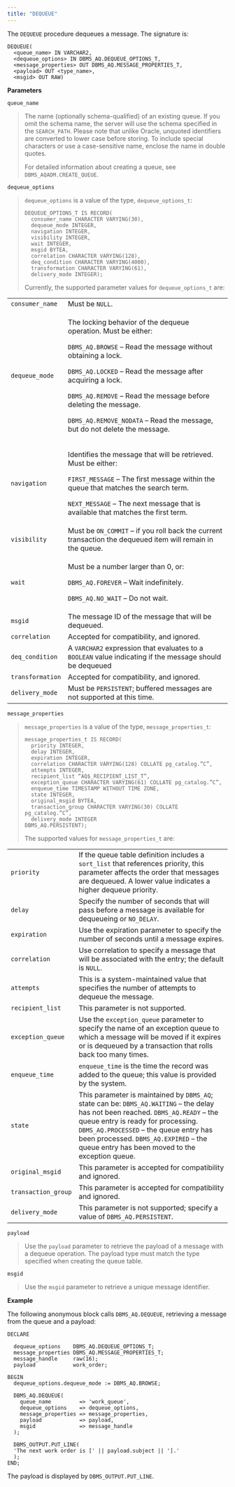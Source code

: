 ```yaml
---
title: "DEQUEUE"
---
```




The `DEQUEUE` procedure dequeues a message. The signature is:

``` text
DEQUEUE(
  <queue_name> IN VARCHAR2,
  <dequeue_options> IN DBMS_AQ.DEQUEUE_OPTIONS_T,
  <message_properties> OUT DBMS_AQ.MESSAGE_PROPERTIES_T,
  <payload> OUT <type_name>,
  <msgid> OUT RAW)
```

**Parameters**

`queue_name`

> The name (optionally schema-qualified) of an existing queue. If you omit the schema name, the server will use the schema specified in the `SEARCH_PATH`. Please note that unlike Oracle, unquoted identifiers are converted to lower case before storing. To include special characters or use a case-sensitive name, enclose the name in double quotes.
> 
> For detailed information about creating a queue, see `DBMS_AQADM.CREATE_QUEUE`.

`dequeue_options`

> `dequeue_options` is a value of the type, `dequeue_options_t`:
> 
> ``` text
> DEQUEUE_OPTIONS_T IS RECORD(
>   consumer_name CHARACTER VARYING(30),
>   dequeue_mode INTEGER,
>   navigation INTEGER,
>   visibility INTEGER,
>   wait INTEGER,
>   msgid BYTEA,
>   correlation CHARACTER VARYING(128),
>   deq_condition CHARACTER VARYING(4000),
>   transformation CHARACTER VARYING(61),
>   delivery_mode INTEGER);
> ```
> 
> Currently, the supported parameter values for `dequeue_options_t` are:

<table>
<colgroup>
<col style="width: 14%" />
<col style="width: 85%" />
</colgroup>
<tbody>
<tr class="odd">
<td><code>consumer_name</code></td>
<td>Must be <code>NULL</code>.</td>
</tr>
<tr class="even">
<td><code>dequeue_mode</code></td>
<td><p>The locking behavior of the dequeue operation. Must be either:</p>
<p><code>DBMS_AQ.BROWSE</code> – Read the message without obtaining a lock.</p>
<p><code>DBMS_AQ.LOCKED</code> – Read the message after acquiring a lock.</p>
<p><code>DBMS_AQ.REMOVE</code> – Read the message before deleting the message.</p>
<p><code>DBMS_AQ.REMOVE_NODATA</code> – Read the message, but do not delete the message.</p></td>
</tr>
<tr class="odd">
<td><code>navigation</code></td>
<td><p>Identifies the message that will be retrieved. Must be either:</p>
<p><code>FIRST_MESSAGE</code> – The first message within the queue that matches the search term.</p>
<p><code>NEXT_MESSAGE</code> – The next message that is available that matches the first term.</p></td>
</tr>
<tr class="even">
<td><code>visibility</code></td>
<td>Must be <code>ON_COMMIT</code> – if you roll back the current transaction the dequeued item will remain in the queue.</td>
</tr>
<tr class="odd">
<td><code>wait</code></td>
<td><p>Must be a number larger than 0, or:</p>
<p><code>DBMS_AQ.FOREVER</code> – Wait indefinitely.</p>
<p><code>DBMS_AQ.NO_WAIT</code> – Do not wait.</p></td>
</tr>
<tr class="even">
<td><code>msgid</code></td>
<td>The message ID of the message that will be dequeued.</td>
</tr>
<tr class="odd">
<td><code>correlation</code></td>
<td>Accepted for compatibility, and ignored.</td>
</tr>
<tr class="even">
<td><code>deq_condition</code></td>
<td>A <code>VARCHAR2</code> expression that evaluates to a <code>BOOLEAN</code> value indicating if the message should be dequeued</td>
</tr>
<tr class="odd">
<td><code>transformation</code></td>
<td>Accepted for compatibility, and ignored.</td>
</tr>
<tr class="even">
<td><code>delivery_mode</code></td>
<td>Must be <code>PERSISTENT</code>; buffered messages are not supported at this time.</td>
</tr>
</tbody>
</table>

`message_properties`

> `message_properties` is a value of the type, `message_properties_t`:
> 
> ``` text
> message_properties_t IS RECORD(
>   priority INTEGER,
>   delay INTEGER,
>   expiration INTEGER,
>   correlation CHARACTER VARYING(128) COLLATE pg_catalog.”C”,
>   attempts INTEGER,
>   recipient_list “AQ$_RECIPIENT_LIST_T”,
>   exception_queue CHARACTER VARYING(61) COLLATE pg_catalog.”C”,
>   enqueue_time TIMESTAMP WITHOUT TIME ZONE,
>   state INTEGER,
>   original_msgid BYTEA,
>   transaction_group CHARACTER VARYING(30) COLLATE pg_catalog.”C”,
>   delivery_mode INTEGER
> DBMS_AQ.PERSISTENT);
> ```
> 
> The supported values for `message_properties_t` are:

|                     |                                                                                                                                                                                                                                                                                                              |
| ------------------- | ------------------------------------------------------------------------------------------------------------------------------------------------------------------------------------------------------------------------------------------------------------------------------------------------------------ |
| `priority`          | If the queue table definition includes a `sort_list` that references priority, this parameter affects the order that messages are dequeued. A lower value indicates a higher dequeue priority.                                                                                                               |
| `delay`             | Specify the number of seconds that will pass before a message is available for dequeueing or `NO_DELAY`.                                                                                                                                                                                                     |
| `expiration`        | Use the expiration parameter to specify the number of seconds until a message expires.                                                                                                                                                                                                                       |
| `correlation`       | Use correlation to specify a message that will be associated with the entry; the default is `NULL`.                                                                                                                                                                                                          |
| `attempts`          | This is a system-maintained value that specifies the number of attempts to dequeue the message.                                                                                                                                                                                                              |
| `recipient_list`    | This parameter is not supported.                                                                                                                                                                                                                                                                             |
| `exception_queue`   | Use the `exception_queue` parameter to specify the name of an exception queue to which a message will be moved if it expires or is dequeued by a transaction that rolls back too many times.                                                                                                                 |
| `enqueue_time`      | `enqueue_time` is the time the record was added to the queue; this value is provided by the system.                                                                                                                                                                                                          |
| `state`             | This parameter is maintained by `DBMS_AQ`; state can be: `DBMS_AQ.WAITING` – the delay has not been reached. `DBMS_AQ.READY` – the queue entry is ready for processing. `DBMS_AQ.PROCESSED` – the queue entry has been processed. `DBMS_AQ.EXPIRED` – the queue entry has been moved to the exception queue. |
| `original_msgid`    | This parameter is accepted for compatibility and ignored.                                                                                                                                                                                                                                                    |
| `transaction_group` | This parameter is accepted for compatibility and ignored.                                                                                                                                                                                                                                                    |
| `delivery_mode`     | This parameter is not supported; specify a value of `DBMS_AQ.PERSISTENT`.                                                                                                                                                                                                                                    |

`payload`

> Use the `payload` parameter to retrieve the payload of a message with a dequeue operation. The payload type must match the type specified when creating the queue table.

`msgid`

> Use the `msgid` parameter to retrieve a unique message identifier.

**Example**

The following anonymous block calls `DBMS_AQ.DEQUEUE`, retrieving a message from the queue and a payload:

``` text
DECLARE

  dequeue_options    DBMS_AQ.DEQUEUE_OPTIONS_T;
  message_properties DBMS_AQ.MESSAGE_PROPERTIES_T;
  message_handle     raw(16);
  payload            work_order;

BEGIN
  dequeue_options.dequeue_mode := DBMS_AQ.BROWSE;

  DBMS_AQ.DEQUEUE(
    queue_name         => 'work_queue',
    dequeue_options    => dequeue_options,
    message_properties => message_properties,
    payload            => payload,
    msgid              => message_handle
  );

  DBMS_OUTPUT.PUT_LINE(
  'The next work order is [' || payload.subject || '].'
  );
END;
```

The payload is displayed by `DBMS_OUTPUT.PUT_LINE`.
